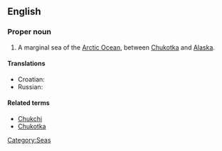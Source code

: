 ==English==
{{wikipedia}}

===Proper noun===
{{en-proper noun}}

# A marginal sea of the [[Arctic Ocean]], between [[Chukotka]] and [[Alaska]].

====Translations====
{{trans-top|part of the Arctic Ocean}}
* Croatian: {{t|hr|Čukotsko more}}
* Russian: {{t-|ru|Чукотское море|n|tr=Čukótskoje móre}}
{{trans-mid}}
{{trans-bottom}}

====Related terms====
* [[Chukchi]]
* [[Chukotka]]

[[Category:Seas]]